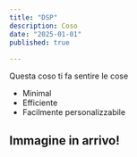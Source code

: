```yaml
---
title: "DSP"
description: Coso
date: "2025-01-01"
published: true
  
---
```

Questa coso ti fa sentire le cose

- Minimal
- Efficiente
- Facilmente personalizzabile

## Immagine in arrivo!